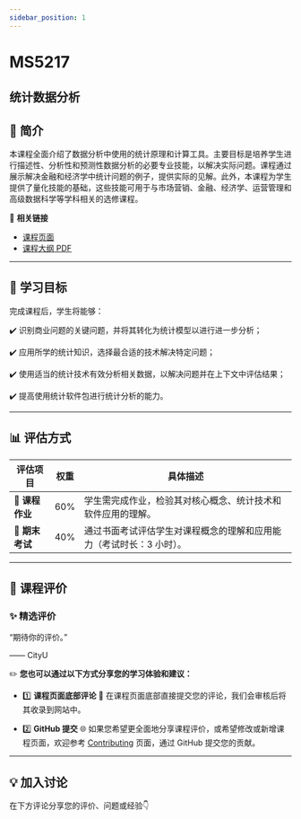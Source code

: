 ```yaml
---
sidebar_position: 1
---
```


# MS5217
## 统计数据分析

## **📘 简介**
本课程全面介绍了数据分析中使用的统计原理和计算工具。主要目标是培养学生进行描述性、分析性和预测性数据分析的必要专业技能，以解决实际问题。课程通过展示解决金融和经济学中统计问题的例子，提供实际的见解。此外，本课程为学生提供了量化技能的基础，这些技能可用于与市场营销、金融、经济学、运营管理和高级数据科学等学科相关的选修课程。

🔗 **相关链接**
- [课程页面](https://www.cityu.edu.hk/catalogue/pg/202425/course/MS5217.htm)
- [课程大纲 PDF](https://www.cityu.edu.hk/catalogue/pg/202425/course/MS5217.pdf)

---

## **🎯 学习目标**

完成课程后，学生将能够：

✔️ 识别商业问题的关键问题，并将其转化为统计模型以进行进一步分析；

✔️ 应用所学的统计知识，选择最合适的技术解决特定问题；

✔️ 使用适当的统计技术有效分析相关数据，以解决问题并在上下文中评估结果；

✔️ 提高使用统计软件包进行统计分析的能力。

---

## **📊 评估方式**

| **评估项目**          | **权重** | **具体描述**                                                                                       |
|----------------------|---------|---------------------------------------------------------------------------------------------------|
| **📄 课程作业**       | 60%     | 学生需完成作业，检验其对核心概念、统计技术和软件应用的理解。                                      |
| **📝 期末考试**       | 40%     | 通过书面考试评估学生对课程概念的理解和应用能力（考试时长：3 小时）。                              |

---

## **💬 课程评价**

### ✨ **精选评价**
<div className={commentStyles.commentBox}>
    <p className={commentStyles.commentText}>
        “期待你的评价。”
    </p>
    <p className={commentStyles.commentAuthor}>—— CityU</p>
</div>

✏️ **您也可以通过以下方式分享您的学习体验和建议：**

- 1️⃣ **课程页面底部评论**
💬 在课程页面底部直接提交您的评论，我们会审核后将其收录到网站中。

- 2️⃣ **GitHub 提交**
🌐 如果您希望更全面地分享课程评价，或希望修改或新增课程页面，欢迎参考 [Contributing](https://penjc.github.io/cityU-navigator/contributing) 页面，通过 GitHub 提交您的贡献。



---

## **💡 加入讨论**

在下方评论分享您的评价、问题或经验👇
<Utterances />

